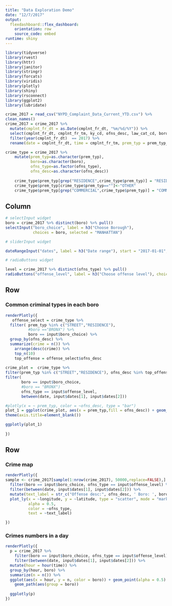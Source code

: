 ```yaml
---
title: "Data Exploration Demo"
date: "12/7/2017"
output: 
  flexdashboard::flex_dashboard:
    orientation: row
    source_code: embed
runtime: shiny
---
```


```r
library(tidyverse)
library(rvest)
library(httr)
library(janitor)
library(stringr)
library(forcats)
library(viridis)
library(plotly)
library(shiny)
library(rsconnect)
library(ggplot2)
library(lubridate)
```

```r
crime_2017 = read_csv("NYPD_Complaint_Data_Current_YTD.csv") %>%
clean_names()
crime_2017 = crime_2017 %>%
  mutate(cmplnt_fr_dt = as.Date(cmplnt_fr_dt, "%m/%d/%Y")) %>%
  select(cmplnt_fr_dt, cmplnt_fr_tm, ky_cd, ofns_desc, law_cat_cd, boro_nm, prem_typ_desc, longitude, latitude) %>%
  filter(year(cmplnt_fr_dt)  == 2017) %>%
  rename(date = cmplnt_fr_dt, time = cmplnt_fr_tm, prem_typ = prem_typ_desc, ofns_type = law_cat_cd, boro = boro_nm)
```

```r
crime_type = crime_2017 %>%
    mutate(prem_typ=as.character(prem_typ),
           boro=as.character(boro),
           ofns_type=as.factor(ofns_type),
           ofns_desc=as.character(ofns_desc))
    
    crime_type$prem_typ[grep("RESIDENCE",crime_type$prem_typ)] = "RESIDENCE"
    crime_type$prem_typ[crime_type$prem_typ==""]<-"OTHER"
    crime_type$prem_typ[grep("COMMERCIAL",crime_type$prem_typ)] = "COMMERCIAL BLDG"
```

Column {.sidebar}
-----------------------------------------------------------------------

```r
# selectInput widget
boro = crime_2017 %>% distinct(boro) %>% pull()
selectInput("boro_choice", label = h3("Choose Borough"),
            choices = boro, selected = "MANHATTAN")

# sliderInput widget

dateRangeInput("dates", label = h3("Date range"), start = "2017-01-01", end = "2017-09-30", min = "2017-01-01", max = "2017-09-30")

# radioButtons widget

level = crime_2017 %>% distinct(ofns_type) %>% pull()
radioButtons("offense_level", label = h3("Choose offense level"), choices = level, selected = "FELONY")
```
 
Row
-----------------------------------------------------------------------

### Common criminal types in each boro

```r
renderPlotly({ 
   offense_select = crime_type %>%
  filter( prem_typ %in% c("STREET","RESIDENCE"),
          #boro =="BRONX") %>%
          boro == input$boro_choice) %>%
  group_by(ofns_desc) %>%
  summarize(crime = n()) %>%
    arrange(desc(crime)) %>%
    top_n(10) 
    top_offense = offense_select$ofns_desc
  
crime_plot =  crime_type %>%
filter(prem_typ %in% c("STREET","RESIDENCE"), ofns_desc %in% top_offense) %>%
filter(
       boro == input$boro_choice,
       #boro == "BRONX")
       ofns_type == input$offense_level,
       between(date, input$dates[1], input$dates[2])) 

#plotly(x = ~ prem_typ, color = ~ofns_desc, type = "bar")
plot_1 = ggplot(crime_plot, aes(x = prem_typ,fill = ofns_desc)) + geom_bar() + coord_flip() + theme_bw() +
theme(axis.title=element_blank()) 

ggplotly(plot_1)
  
})
```

Row {.tabset .tabset-fade}
-----------------------------------------------------------------------

### Crime map

```r
renderPlotly({ 
sample <- crime_2017[sample(1:nrow(crime_2017), 50000,replace=FALSE),] %>% 
  filter(boro == input$boro_choice, ofns_type == input$offense_level) %>%
  filter(between(date, input$dates[1], input$dates[2])) %>%
  mutate(text_label = str_c("Offense desc:", ofns_desc, ' Boro: ', boro)) %>% 
  plot_ly(x = ~longitude, y = ~latitude, type = "scatter", mode = "markers",
          alpha = 0.5, 
          color = ~ofns_type,
          text = ~text_label)

})
```

### Crimes numbers in a day

```r
renderPlotly({
  p = crime_2017 %>%
    filter(boro == input$boro_choice, ofns_type == input$offense_level) %>%
    filter(between(date, input$dates[1], input$dates[2])) %>%
  mutate(hour = hour(time)) %>%
  group_by(hour, boro) %>%
  summarize(n = n()) %>%
  ggplot(aes(x = hour, y = n, color = boro)) + geom_point(alpha = 0.5) + 
    geom_path(aes(group = boro))
  
  ggplotly(p)
})
```




